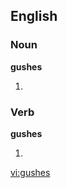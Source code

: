==English==

===Noun===
'''gushes'''

# {{plural of|[[gush]]}}

===Verb===
'''gushes'''

# {{third-person singular of|[[gush]]}}

[[vi:gushes]]